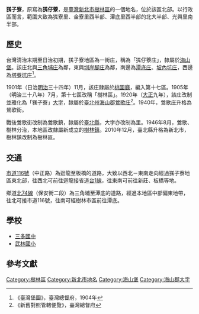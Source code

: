 {{noteTA　
|1 = zh-cn:庄; zh-hk:庄; zh-tw:庄;
}}
'''獇子寮'''，原寫為'''獇仔藔'''，是[[臺灣|臺灣]][[新北市|新北市]][[樹林區|樹林區]]的一個地名，位於該區北部。以行政區而言，範圍大致為獇寮里、金寮里西半部、潭底里西半部的北大半部、光興里南半部。

==歷史==
台灣清治末期至日治初期，獇子寮地區為一街庄，稱為「獇仔藔庄」，隸屬於[[海山堡|海山堡]]。該庄北與[[三角埔_(新北市)|三角埔庄]]為鄰，東與[[圳岸腳庄|圳岸腳庄]]為鄰，南邊為[[潭底_(新北市)|潭底庄]]、[[坡內坑_(新北市)|坡內坑庄]]，西邊為[[塔藔坑庄|塔藔坑庄]]<ref>《臺灣堡圖》，臺灣總督府，1904年</ref>。

1901年（日治[[明治|明治]]三十四年）11月，該庄隸屬於[[桃園廳|桃園廳]]，編入第十七區。1905年（明治三十八年）7月，第十七區改稱「樹林區」。1920年（[[大正|大正]]九年），該庄改制並雅化為「獇子寮」[[大字|大字]]，隸屬於[[臺北州|臺北州]][[海山郡|海山郡]][[鶯歌庄|鶯歌庄]]<ref>《新舊對照管轄便覽》，臺灣總督府</ref>。1940年，鶯歌庄升格為鶯歌街。

戰後鶯歌街改制為鶯歌鎮，隸屬於[[臺北縣|臺北縣]]，大字亦改制為里。1946年8月，鶯歌、樹林分治，本地區改隸屬新成立的[[樹林鎮|樹林鎮]]。2010年12月，臺北縣升格為新北市，樹林鎮改制為樹林區。

==交通==
[[市道116號|市道116號]]（中正路）為迴龍至板橋的道路，大致以西北－東南走向經過獇子寮地區東北部，往西北可前往迴龍接省道[[台1線|台1線]]，往東南可前往新莊、板橋等地。

鄉道[[北74線|北74線]]（保安街二段）為三角埔至潭底的道路，經過本地區中部偏東地帶，往北可接市道116號，往南可經樹林市區前往潭底。

==學校==
*[[三多國中|三多國中]]
*[[武林國小|武林國小]]

==參考文獻==
{{reflist}}

{{海山郡}}

[[Category:樹林區|Category:樹林區]]
[[Category:新北市地名|Category:新北市地名]]
[[Category:海山堡|Category:海山堡]]
[[Category:海山郡大字|Category:海山郡大字]]